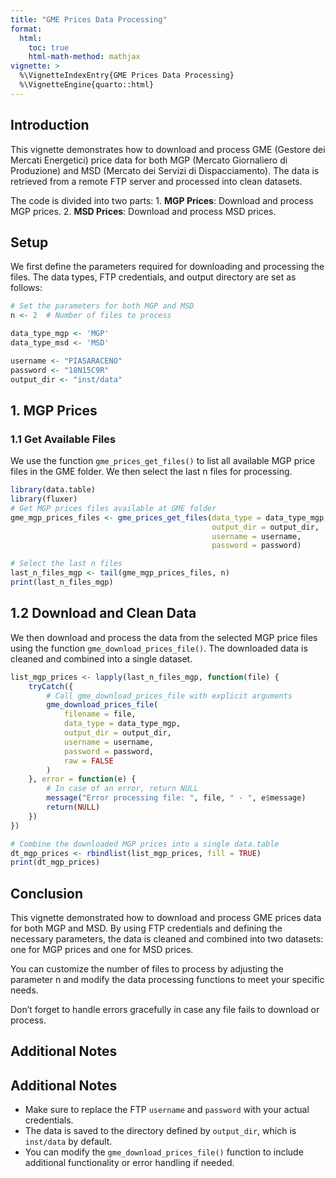 ```yaml
---
title: "GME Prices Data Processing"
format: 
  html:
    toc: true
    html-math-method: mathjax
vignette: >
  %\VignetteIndexEntry{GME Prices Data Processing}
  %\VignetteEngine{quarto::html}
---
```


## Introduction

This vignette demonstrates how to download and process GME (Gestore dei Mercati Energetici) price data for both MGP (Mercato Giornaliero di Produzione) and MSD (Mercato dei Servizi di Dispacciamento). The data is retrieved from a remote FTP server and processed into clean datasets.

The code is divided into two parts:
1. **MGP Prices**: Download and process MGP prices.
2. **MSD Prices**: Download and process MSD prices.

## Setup

We first define the parameters required for downloading and processing the files. The data types, FTP credentials, and output directory are set as follows:

```r
# Set the parameters for both MGP and MSD
n <- 2  # Number of files to process

data_type_mgp <- 'MGP'
data_type_msd <- 'MSD'

username <- "PIASARACENO"
password <- "18N15C9R"
output_dir <- "inst/data"
```

## 1. MGP Prices
### 1.1 Get Available Files
We use the function `gme_prices_get_files()` to list all available MGP price files in the GME folder. We then select the last n files for processing.


```r
library(data.table)
library(fluxer)
# Get MGP prices files available at GME folder
gme_mgp_prices_files <- gme_prices_get_files(data_type = data_type_mgp, 
                                             output_dir = output_dir, 
                                             username = username, 
                                             password = password)

# Select the last n files
last_n_files_mgp <- tail(gme_mgp_prices_files, n)
print(last_n_files_mgp)

```

## 1.2 Download and Clean Data
We then download and process the data from the selected MGP price files using the function `gme_download_prices_file()`. The downloaded data is cleaned and combined into a single dataset.

```r
list_mgp_prices <- lapply(last_n_files_mgp, function(file) {
    tryCatch({
        # Call gme_download_prices_file with explicit arguments
        gme_download_prices_file(
            filename = file,
            data_type = data_type_mgp,
            output_dir = output_dir,
            username = username,
            password = password,
            raw = FALSE
        )
    }, error = function(e) {
        # In case of an error, return NULL
        message("Error processing file: ", file, " - ", e$message)
        return(NULL)
    })
})

# Combine the downloaded MGP prices into a single data.table
dt_mgp_prices <- rbindlist(list_mgp_prices, fill = TRUE)
print(dt_mgp_prices)

```

## Conclusion
This vignette demonstrated how to download and process GME prices data for both MGP and MSD. By using FTP credentials and defining the necessary parameters, the data is cleaned and combined into two datasets: one for MGP prices and one for MSD prices.

You can customize the number of files to process by adjusting the parameter n and modify the data processing functions to meet your specific needs.

Don't forget to handle errors gracefully in case any file fails to download or process.

## Additional Notes
## Additional Notes
- Make sure to replace the FTP `username` and `password` with your actual credentials.  
- The data is saved to the directory defined by `output_dir`, which is `inst/data` by default.  
- You can modify the `gme_download_prices_file()` function to include additional functionality or error handling if needed.  
